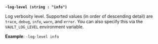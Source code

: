 <a id="server-flag-log-level" />

**`-log-level (string : "info")`**

Log verbosity level. Supported values (in order of descending detail) are
`trace`, `debug`, `info`, `warn`, and `error`. You can also specify this via
the `VAULT_LOG_LEVEL` environment variable.

**Example**: `-log-level info`